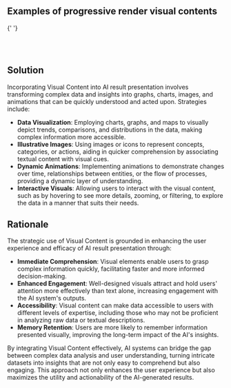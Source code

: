 
## Examples of progressive render visual contents

{' '}

<br />
<div className='w-full grid grid-cols-1 md:grid-cols-2 gap-x-4 gap-y-8'>
  <SampleUI
      src={Midjourney}
      appName='Midjourney'
      desc="When displaying result in Midjourney, photos are displayed in a progressive manner. This helps in providing a visual cue to the user that the result is being loaded. This can be useful in providing a visual feedback to the user and make the result more engaging."
      productUrl='https://midjourney.com/'
      />

</div>

<br />

## Solution

Incorporating Visual Content into AI result presentation involves transforming complex data and insights into graphs, charts, images, and animations that can be quickly understood and acted upon. Strategies include:

- **Data Visualization**: Employing charts, graphs, and maps to visually depict trends, comparisons, and distributions in the data, making complex information more accessible.
- **Illustrative Images**: Using images or icons to represent concepts, categories, or actions, aiding in quicker comprehension by associating textual content with visual cues.
- **Dynamic Animations**: Implementing animations to demonstrate changes over time, relationships between entities, or the flow of processes, providing a dynamic layer of understanding.
- **Interactive Visuals**: Allowing users to interact with the visual content, such as by hovering to see more details, zooming, or filtering, to explore the data in a manner that suits their needs.

## Rationale

The strategic use of Visual Content is grounded in enhancing the user experience and efficacy of AI result presentation through:

- **Immediate Comprehension**: Visual elements enable users to grasp complex information quickly, facilitating faster and more informed decision-making.
- **Enhanced Engagement**: Well-designed visuals attract and hold users' attention more effectively than text alone, increasing engagement with the AI system's outputs.
- **Accessibility**: Visual content can make data accessible to users with different levels of expertise, including those who may not be proficient in analyzing raw data or textual descriptions.
- **Memory Retention**: Users are more likely to remember information presented visually, improving the long-term impact of the AI's insights.

By integrating Visual Content effectively, AI systems can bridge the gap between complex data analysis and user understanding, turning intricate datasets into insights that are not only easy to comprehend but also engaging. This approach not only enhances the user experience but also maximizes the utility and actionability of the AI-generated results.
